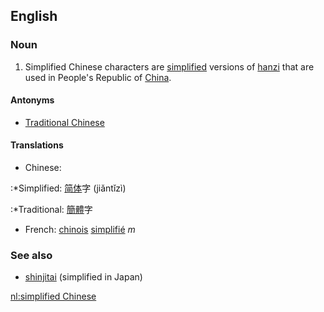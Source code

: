 ==English==
===Noun===

# Simplified Chinese characters are [[simplified]] versions of [[hanzi]] that are used in People's Republic of [[China]].

====Antonyms====
*[[Traditional Chinese]]

====Translations====
*Chinese:
:*Simplified: [[简体]]字 (jiǎntǐzì)
:*Traditional: [[簡體]]字
*French: [[chinois]] [[simplifié]] ''m''

===See also===
*[[shinjitai]] (simplified in Japan)

[[nl:simplified Chinese]]